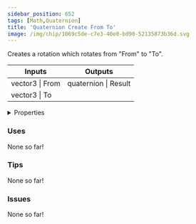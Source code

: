 ```yaml
---
sidebar_position: 652
tags: [Math,Quaternion]
title: 'Quaternion Create From To'
image: /img/chip/1069c5de-c7e3-40e0-bd90-52135873b36d.svg
---
```


Creates a rotation which rotates from "From" to "To".



<IChip uuid="1069c5de-c7e3-40e0-bd90-52135873b36d"/>

<table><thead><tr><th>Inputs</th><th>Outputs</th></tr></thead><tbody><tr><td>vector3 | From</td><td>quaternion | Result</td></tr><tr><td>vector3 | To</td><td /></tr></tbody></table>

<details>
  <summary>Properties</summary>
  <div>
    <div>
    <table>
      <tbody>
        <tr>
          <td>Is beta required?</td>
          <td>No</td>
        </tr>
        <tr>
          <td>Is chip a trolling risk?</td>
          <td>No</td>
        </tr>
        <tr>
          <td>Is chip a role assignment risk?</td>
          <td>No</td>
        </tr>
        <tr>
          <td>Chip UUID</td>
          <td>1069c5de-c7e3-40e0-bd90-52135873b36d</td>
        </tr>
        <tr>
          <td>Room availability</td>
          <td>Available everywhere</td>
        </tr>
      </tbody>
    </table>
    </div>
  </div>
</details>

### Uses

None so far!

### Tips

None so far!

### Issues

None so far!